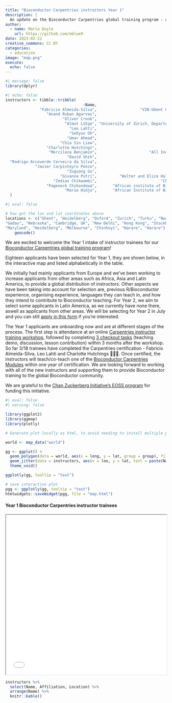 ```yaml
---
title: "Bioconductor Carpentries instructors Year 1"
description: |
  An update on the Bioconductor Carpentries global training program - applicants selected for Year 1
author:
  - name: Maria Doyle
    url: https://github.com/mblue9
date: 2023-02-22
creative_commons: CC BY
categories:
  - education
image: "map.png"
execute:
  echo: false
---
```



```r
#| message: false
library(dplyr)
```


```r
#| echo: false
instructors <- tibble::tribble(
                                  ~Name,                                                   ~Affiliation,    ~Location,        ~lon,        ~lat,
               "Fabricio Almeida-Silva",                   "VIB-UGent Center for Plant Systems Biology",      "Ghent",   3.7303351,  51.0500182,
                  "Anand Ruban Agarvas",                               "University Hospital Heidelberg", "Heidelberg",   8.6724335,  49.3987524,
                         "Oliver Crook",                                          "University of Oxford",     "Oxford",  -1.2577263,  51.7520209,
                          "Almut Lütge", "University of Zürich, Departement of Molecular Life Sciences",     "Zurich",    8.541694,  47.3768866,
                            "Leo Lahti",                                          "University of Turku",      "Turku",  22.2666303,  60.4518126,
                            "Sehyun Oh",                                  "City University of New York",   "New York", -74.0059728,  40.7127753,
                           "Umar Ahmad",                                      "Bauchi State University",      "Gadau",  10.1661239,  11.8328495,
                        "Chia Sin Liew",                               "University of Nebraska-Lincoln",   "Nebraska", -99.9018131,  41.4925374,
                  "Charlotte Hutchings",                                      "University of Cambridge",  "Cambridge",   0.1312729,  52.1950788,
                   "Mercilena Benjamin",                       "All India Institute of Medical Science",  "New Delhi",  77.2090212,  28.6139391,
                           "David Shih",                                      "University of Hong Kong",  "Hong Kong", 114.1693611,  22.3193039,
  "Rodrigo Arcoverde Cerveira da Silva",                                        "Karolinska Institute",  "Stockholm",  18.0685808,  59.3293235,
             "Javier Carpinteyro Ponce",                                       "University of Maryland",   "Maryland", -76.6412712,  39.0457549,
                           "Zuguang Gu",                                "German Cancer Research Center", "Heidelberg",   8.6724335,  49.3987524,
                        "Givanna Putri",          "Walter and Eliza Hall Institute of Medical Research",  "Melbourne", 144.9630576, -37.8136276,
                     "Zedias Chikwambi",                            "Chinhoyi University of Technology",   "Chinhoyi",  30.1987245, -17.3622214,
                  "Pageneck Chikondowa",       "African institute of Biomedical Science and Technology",     "Harare",  31.0492259, -17.8216288,
                          "Marie Hidjo",       "African Institute of Biomedical Science and Technology",     "Harare",  31.0492259, -17.8216288
  )
```


```r
#| eval: false

# how got the lon and lat coordinates above
locations <- c("Ghent", "Heidelberg", "Oxford", "Zurich", "Turku", "New York", 
"Gadau", "Nebraska", "Cambridge, UK", "New Delhi", "Hong Kong", "Stockholm", 
"Maryland", "Heidelberg", "Melbourne", "Chinhoyi", "Harare", "Harare") %>%
    geocode()
```


We are excited to welcome the Year 1 intake of instructor trainees for our [Bioconductor Carpentries global training program](https://bioconductor.github.io/biocblog/posts/2022-07-12-carpentries-membership/)!

Eighteen applicants have been selected for Year 1, they are shown below, in the interactive map and listed alphabetically in the table.

We initially had mainly applicants from Europe and we've been working to increase applicants from other areas such as Africa, Asia and Latin America, to provide a global distribution of instructors. Other aspects we have been taking into account for selection are, previous R/Bioconductor experience, organising experience, languages they can teach in, and how they intend to contribute to Bioconductor teaching. For Year 2, we aim to select some applicants in Latin America, as we currently have none there, aswell as applicants from other areas. We will be selecting for Year 2 in July and you can still [apply in this form](https://forms.gle/SGaVkDZqCNKNSnHKA) if you're interested.

The Year 1 applicants are onboarding now and are at different stages of the process. The first step is attendance at an online [Carpentries instructor training workshop](https://carpentries.github.io/instructor-training/training_calendar/index.html), followed by completing [3 checkout tasks](https://carpentries.github.io/instructor-training/checkout/index.html) (teaching demo, discussion, lesson contribution) within 3 months after the workshop. So far 3/18 trainees have completed the Carpentries certification - Fabricio Almeida-Silva, Leo Lahti and Charlotte Hutchings 👏👏👏. Once certified, the instructors will teach/co-teach one of the [Bioconductor Carpentries Modules](https://www.bioconductor.org/help/education-training/) within one year of certification. We are looking forward to working with all of the new instructors and supporting them to provide Bioconductor training to the global Bioconductor community.

We are grateful to the [Chan Zuckerberg Initiative's EOSS program](https://chanzuckerberg.com/eoss/proposals/bioconductor-high-quality-training-and-support-for-a-worldwide-community/) for funding this initiative.


```r
#| eval: false
#| warning: false

library(ggplot2)
library(ggmap)
library(plotly)

# Generate plot locally as html, to avoid needing to install multiple packages in biocblog site, then embed as iframe

world <- map_data("world")

gg <- ggplot() +
  geom_polygon(data = world, aes(x = long, y = lat, group = group), fill = "grey") +
  geom_jitter(data = instructors, aes(x = lon, y = lat, text = paste(Name, Affiliation, sep = "\n")), color = 'red') +
  theme_void()

ggplotly(gg, tooltip = "text")

# save interactive plot
pgg <- ggplotly(gg, tooltip = "text")
htmlwidgets::saveWidget(pgg, file = "map.html")
```

#### Year 1 Bioconductor Carpentries instructor trainees

<iframe src="map.html" width="100%" height="500"></iframe>

```r
instructors %>% 
  select(Name, Affiliation, Location) %>% 
  arrange(Name) %>% 
  knitr::kable()
```

